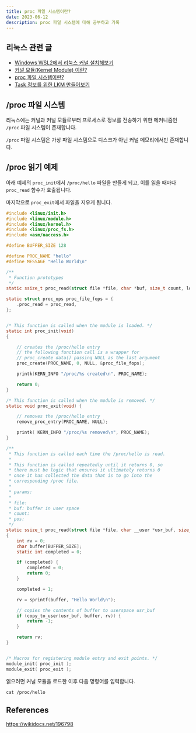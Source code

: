 ```yaml
---
title: proc 파일 시스템이란?
date: 2023-06-12
description: proc 파일 시스템에 대해 공부하고 기록
---
```


## 리눅스 관련 글

- [Windows WSL2에서 리눅스 커널 설치해보기](https://blog-gray-omega-81.vercel.app/blog/20230610-wsl-linux-kernel)
- [커널 모듈(Kernel Module) 이란?](https://blog-gray-omega-81.vercel.app/blog/20230611-what-is-kernel-module)
- [proc 파일 시스템이란?](https://blog-gray-omega-81.vercel.app/blog/20230612-what-is-proc)
- [Task 정보를 위한 LKM 만들어보기](https://blog-gray-omega-81.vercel.app/blog/20230613-LKM-for-task-information)

## /proc 파일 시스템

리눅스에는 커널과 커널 모듈로부터 프로세스로 정보를 전송하기 위한 메커니즘인 `/proc` 파일 시스템이 존재합니다.

`/proc` 파일 시스템은 가상 파일 시스템으로 디스크가 아닌 커널 메모리에서만 존재합니다.

## /proc 읽기 예제

아래 예제의 `proc_init`에서 `/proc/hello` 파일을 만들게 되고, 이를 읽을 때마다 `proc_read` 함수가 호출됩니다.

마지막으로 `proc_exit`에서 파일을 지우게 됩니다.

```c:hello.c
#include <linux/init.h>
#include <linux/module.h>
#include <linux/kernel.h>
#include <linux/proc_fs.h>
#include <asm/uaccess.h>

#define BUFFER_SIZE 128

#define PROC_NAME "hello"
#define MESSAGE "Hello World\n"

/**
 * Function prototypes
 */
static ssize_t proc_read(struct file *file, char *buf, size_t count, loff_t *pos);

static struct proc_ops proc_file_fops = {
	.proc_read = proc_read,
};


/* This function is called when the module is loaded. */
static int proc_init(void)
{

	// creates the /proc/hello entry
	// the following function call is a wrapper for
	// proc_create_data() passing NULL as the last argument
	proc_create(PROC_NAME, 0, NULL, &proc_file_fops);

	printk(KERN_INFO "/proc/%s created\n", PROC_NAME);

	return 0;
}

/* This function is called when the module is removed. */
static void proc_exit(void) {

	// removes the /proc/hello entry
	remove_proc_entry(PROC_NAME, NULL);

	printk( KERN_INFO "/proc/%s removed\n", PROC_NAME);
}

/**
 * This function is called each time the /proc/hello is read.
 *
 * This function is called repeatedly until it returns 0, so
 * there must be logic that ensures it ultimately returns 0
 * once it has collected the data that is to go into the
 * corresponding /proc file.
 *
 * params:
 *
 * file:
 * buf: buffer in user space
 * count:
 * pos:
 */
static ssize_t proc_read(struct file *file, char __user *usr_buf, size_t count, loff_t *pos)
{
	int rv = 0;
	char buffer[BUFFER_SIZE];
	static int completed = 0;

	if (completed) {
		completed = 0;
		return 0;
	}

	completed = 1;

	rv = sprintf(buffer, "Hello World\n");

	// copies the contents of buffer to userspace usr_buf
	if (copy_to_user(usr_buf, buffer, rv)) {
		return -1;
	}

	return rv;
}


/* Macros for registering module entry and exit points. */
module_init( proc_init );
module_exit( proc_exit );
```

읽으려면 커널 모듈을 로드한 이후 다음 명령어를 입력합니다.

```shell
cat /proc/hello
```

## References

https://wikidocs.net/196798
